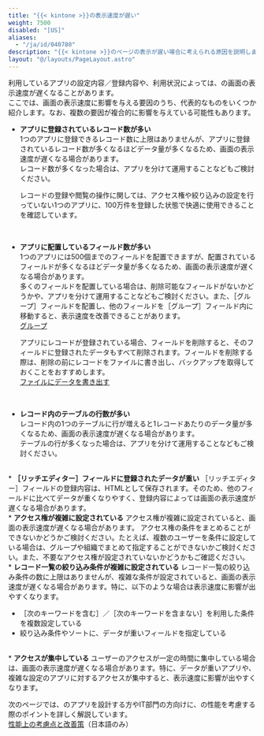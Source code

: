 ```yaml
---
title: "{{< kintone >}}の表示速度が遅い"
weight: 7500
disabled: "[US]"
aliases:
  - "/ja/id/040780"
description: "{{< kintone >}}のページの表示が遅い場合に考えられる原因を説明します。"
layout: "@/layouts/PageLayout.astro"
---
```




利用しているアプリの設定内容／登録内容や、利用状況によっては、<Kintone />の画面の表示速度が遅くなることがあります。  
ここでは、画面の表示速度に影響を与える要因のうち、代表的なものをいくつか紹介します。なお、複数の要因が複合的に影響を与えている可能性もあります。

* <b>アプリに登録されているレコード数が多い</b>  
  1つのアプリに登録できるレコード数に上限はありませんが、アプリに登録されているレコード数が多くなるほどデータ量が多くなるため、画面の表示速度が遅くなる場合があります。  
  レコード数が多くなった場合は、アプリを分けて運用することなどもご検討ください。  

  <Hint>

  レコードの登録や閲覧の操作に関しては、アクセス権や絞り込みの設定を行っていない1つのアプリに、100万件を登録した状態で快適に使用できることを確認しています。

  </Hint>
<br />

* <b>アプリに配置しているフィールド数が多い</b>  
  1つのアプリには500個までのフィールドを配置できますが、配置されているフィールドが多くなるほどデータ量が多くなるため、画面の表示速度が遅くなる場合があります。  
  多くのフィールドを配置している場合は、削除可能なフィールドがないかどうかや、アプリを分けて運用することなどもご検討ください。また、<Wovn>［グループ］</Wovn>フィールドを配置し、他のフィールドを<Wovn>［グループ］</Wovn>フィールド内に移動すると、表示速度を改善できることがあります。  
  [グループ](/k/ja/id/040525.html)
  <Hint>

  アプリにレコードが登録されている場合、フィールドを削除すると、そのフィールドに登録されたデータもすべて削除されます。フィールドを削除する際は、削除の前にレコードをファイルに書き出し、バックアップを取得しておくことをおすすめします。  
  [ファイルにデータを書き出す](/k/ja/id/040452.html)
  </Hint>
<br />

* <b>レコード内のテーブルの行数が多い</b>  
レコード内の1つのテーブルに行が増えると1レコードあたりのデータ量が多くなるため、画面の表示速度が遅くなる場合があります。  
テーブルの行が多くなった場合は、アプリを分けて運用することなどもご検討ください。  
<br />
* <b><Wovn>［リッチエディター］</Wovn>フィールドに登録されたデータが重い</b>  
<Wovn>［リッチエディター］</Wovn>フィールドの登録内容は、HTMLとして保存されます。そのため、他のフィールドに比べてデータが重くなりやすく、登録内容によっては画面の表示速度が遅くなる場合があります。  
<br />
* <b>アクセス権が複雑に設定されている</b>  
  アクセス権が複雑に設定されていると、画面の表示速度が遅くなる場合があります。  
  アクセス権の条件をまとめることができないかどうかご検討ください。たとえば、複数のユーザーを条件に設定している場合は、グループや組織でまとめて指定することができないかご検討ください。また、不要なアクセス権が設定されていないかどうかもご確認ください。  
<br />
* <b>レコード一覧の絞り込み条件が複雑に設定されている</b>  
レコード一覧の絞り込み条件の数に上限はありませんが、複雑な条件が設定されていると、画面の表示速度が遅くなる場合があります。特に、以下のような場合は表示速度に影響が出やすくなります。

  * <Wovn>［次のキーワードを含む］</Wovn>／<Wovn>［次のキーワードを含まない］</Wovn>を利用した条件を複数設定している
  * 絞り込み条件やソートに、データが重いフィールドを指定している
<br />
* <b>アクセスが集中している</b>  
ユーザーのアクセスが一定の時間に集中している場合は、画面の表示速度が遅くなる場合があります。特に、データが重いアプリや、複雑な設定のアプリに対するアクセスが集中すると、表示速度に影響が出やすくなります。  

<Reference>

次のページでは、<Kintone />のアプリを設計する方やIT部門の方向けに、<Kintone />の性能を考慮する際のポイントを詳しく解説しています。  
[性能上の考慮点と改善策](https://kintone.cybozu.co.jp/kintone-signpost/guide/performance.html)（日本語のみ）

</Reference>

